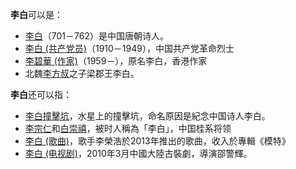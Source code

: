 '''李白'''可以是：
*[[李白|李白]]（701－762）是中国唐朝诗人。
*[[李白_(共产党员)|李白 (共产党员)]]（1910－1949），中国共产党革命烈士
*[[李碧華_(作家)|李碧華 (作家)]]（1959－），原名李白，香港作家
*北魏[[李方叔|李方叔]]之子梁郡王李白。

'''李白'''还可以指：
*[[李白撞擊坑|李白撞擊坑]]，水星上的撞擊坑，命名原因是紀念中国诗人李白。
*[[李宗仁|李宗仁]]和[[白崇禧|白崇禧]]，被时人稱為「李白」，中国桂系将领
*[[李白_(歌曲)|李白 (歌曲)]]，歌手李榮浩於2013年推出的歌曲，收入於專輯《模特》
*[[李白_(电视剧)|李白 (电视剧)]]，2010年3月中國大陸古裝劇，導演邵警輝。
{{Disambig|Cat=二字消歧义}}
